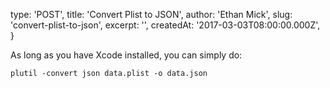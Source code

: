 
  type: 'POST',
  title: 'Convert Plist to JSON',
  author: 'Ethan Mick',
  slug: 'convert-plist-to-json',
  excerpt: '',
  createdAt: '2017-03-03T08:00:00.000Z',
}


As long as you have Xcode installed, you can simply do:

    plutil -convert json data.plist -o data.json
